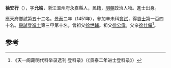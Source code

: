 '''徐安行'''（{{bd|1408年||？}}），字'''允端'''，浙江溫州府永嘉縣人，民籍，[[明朝|明朝]]政治人物。進士出身。

應天府鄉試第五十二名。[[景泰|景泰]]二年（1451年），參加辛未科[[會試|會試]]，得[[貢士|貢士]]第一百四十名。[[殿試|殿試]]登[[進士|進士]]第三甲第十名。曾祖父[[徐世輔|徐世輔]]。祖父[[徐公偉|徐公偉]]。父亲[[徐仕儼|徐仕儼]]<ref>《天一阁藏明代科举录选刊·登科录》（《景泰二年进士登科录》）</ref>。

==参考==
{{reflist}}
{{明朝人物小作品}}
{{景泰二年辛未科殿試金榜}}
